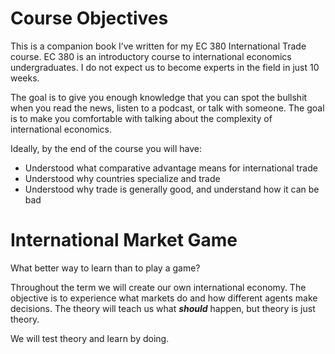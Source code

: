 # Course Objectives {.unnumbered}

This is a companion book I've written for my EC 380 International Trade course. EC 380 is an introductory course to international economics undergraduates. I do not expect us to become experts in the field in just 10 weeks.

The goal is to give you enough knowledge that you can spot the bullshit when you read the news, listen to a podcast, or talk with someone. The goal is to make you comfortable with talking about the complexity of international economics.

Ideally, by the end of the course you will have:

-   Understood what comparative advantage means for international trade
-   Understood why countries specialize and trade
-   Understood why trade is generally good, and understand how it can be bad

# International Market Game

What better way to learn than to play a game?

Throughout the term we will create our own international economy. The objective is to experience what markets do and how different agents make decisions. The theory will teach us what ***should*** happen, but theory is just theory.

We will test theory and learn by doing.
